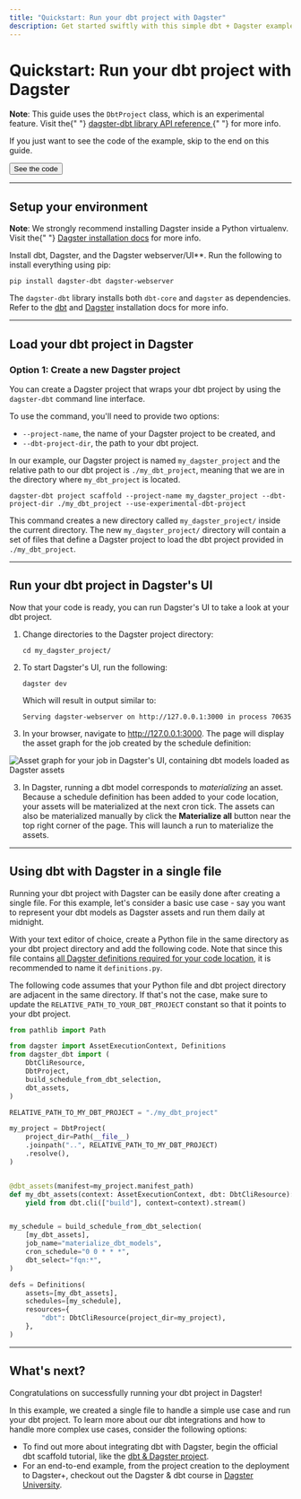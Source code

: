 ```yaml
---
title: "Quickstart: Run your dbt project with Dagster"
description: Get started swiftly with this simple dbt + Dagster example.
---
```


# Quickstart: Run your dbt project with Dagster

<Note>
  <strong>Note</strong>: This guide uses the <code>DbtProject</code> class,
  which is an experimental feature. Visit the{" "}
  <a href="/\_apidocs/libraries/dagster-dbt">
    dagster-dbt library API reference
  </a>{" "}
  for more info.
</Note>

If you just want to see the code of the example, skip to the end on this guide.

<div className="w-full inline-flex flex-col space-y-2 md:space-y-0 md:flex-row md:space-x-4">
  <Button link="#using-dbt-with-dagster-in-a-single-file">See the code</Button>
</div>

---

## Setup your environment

<Note>
  <strong>Note</strong>: We strongly recommend installing Dagster inside a
  Python virtualenv. Visit the{" "}
  <a href="/getting-started/install">Dagster installation docs</a> for more
  info.
</Note>

Install dbt, Dagster, and the Dagster webserver/UI\*\*. Run the following to install everything using pip:

```shell
pip install dagster-dbt dagster-webserver
```

The `dagster-dbt` library installs both `dbt-core` and `dagster` as dependencies. Refer to the [dbt](https://docs.getdbt.com/dbt-cli/install/overview) and [Dagster](/getting-started/install) installation docs for more info.

---

## Load your dbt project in Dagster

<TabGroup>
<TabItem name="Option 1: Create a new Dagster project">

### Option 1: Create a new Dagster project

You can create a Dagster project that wraps your dbt project by using the `dagster-dbt` command line interface.

To use the command, you'll need to provide two options:

- `--project-name`, the name of your Dagster project to be created, and
- `--dbt-project-dir`, the path to your dbt project.

In our example, our Dagster project is named `my_dagster_project` and the relative path to our dbt project is `./my_dbt_project`, meaning that we are in the directory where `my_dbt_project` is located.

```shell
dagster-dbt project scaffold --project-name my_dagster_project --dbt-project-dir ./my_dbt_project --use-experimental-dbt-project
```

This command creates a new directory called `my_dagster_project/` inside the current directory. The new `my_dagster_project/` directory will contain a set of files that define a Dagster project to load the dbt project provided in `./my_dbt_project`.

</TabItem>
</TabGroup>

---

## Run your dbt project in Dagster's UI

Now that your code is ready, you can run Dagster's UI to take a look at your dbt project.

1. Change directories to the Dagster project directory:

   ```shell
   cd my_dagster_project/
   ```

2. To start Dagster's UI, run the following:

   ```shell
   dagster dev
   ```

   Which will result in output similar to:

   ```shell
   Serving dagster-webserver on http://127.0.0.1:3000 in process 70635
   ```

3. In your browser, navigate to <http://127.0.0.1:3000>. The page will display the asset graph for the job created by the schedule definition:

  <!--
  ![Asset graph for your job in Dagster's UI, containing dbt models loaded as Dagster assets](/images/integrations/dbt/quickstart/asset_graph.png)
  -->

<Image
alt="Asset graph for your job in Dagster's UI, containing dbt models loaded as Dagster assets"
src="/images/integrations/dbt/quickstart/asset_graph.png"
width={2688}
height={1680}
/>

3. In Dagster, running a dbt model corresponds to _materializing_ an asset. Because a schedule definition has been added to your code location, your assets will be materialized at the next cron tick. The assets can also be materialized manually by click the **Materialize all** button near the top right corner of the page. This will launch a run to materialize the assets.

---

## Using dbt with Dagster in a single file

Running your dbt project with Dagster can be easily done after creating a single file. For this example, let's consider a basic use case - say you want to represent your dbt models as Dagster assets and run them daily at midnight.

With your text editor of choice, create a Python file in the same directory as your dbt project directory and add the following code. Note that since this file contains [all Dagster definitions required for your code location](/concepts/code-locations), it is recommended to name it `definitions.py`.

The following code assumes that your Python file and dbt project directory are adjacent in the same directory. If that's not the case, make sure to update the `RELATIVE_PATH_TO_YOUR_DBT_PROJECT` constant so that it points to your dbt project.

```python file=/integrations/dbt/quickstart.py startafter=start_example endbefore=end_example
from pathlib import Path

from dagster import AssetExecutionContext, Definitions
from dagster_dbt import (
    DbtCliResource,
    DbtProject,
    build_schedule_from_dbt_selection,
    dbt_assets,
)

RELATIVE_PATH_TO_MY_DBT_PROJECT = "./my_dbt_project"

my_project = DbtProject(
    project_dir=Path(__file__)
    .joinpath("..", RELATIVE_PATH_TO_MY_DBT_PROJECT)
    .resolve(),
)


@dbt_assets(manifest=my_project.manifest_path)
def my_dbt_assets(context: AssetExecutionContext, dbt: DbtCliResource):
    yield from dbt.cli(["build"], context=context).stream()


my_schedule = build_schedule_from_dbt_selection(
    [my_dbt_assets],
    job_name="materialize_dbt_models",
    cron_schedule="0 0 * * *",
    dbt_select="fqn:*",
)

defs = Definitions(
    assets=[my_dbt_assets],
    schedules=[my_schedule],
    resources={
        "dbt": DbtCliResource(project_dir=my_project),
    },
)
```

---

## What's next?

Congratulations on successfully running your dbt project in Dagster!

In this example, we created a single file to handle a simple use case and run your dbt project. To learn more about our dbt integrations and how to handle more complex use cases, consider the following options:

- To find out more about integrating dbt with Dagster, begin the official dbt scaffold tutorial, like the [dbt & Dagster project](/integrations/dbt/using-dbt-with-dagster).
- For an end-to-end example, from the project creation to the deployment to Dagster+, checkout out the Dagster & dbt course in [Dagster University](https://courses.dagster.io).
